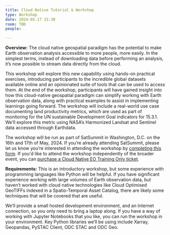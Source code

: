 ```yaml
---
title: Cloud Native Tutorial & Workshop
type: Workshop
date: 2024-05-17 15:30
room: TBD
people:

---
```

**Overview:** The cloud native geospatial paradigm has the potential to make Earth observation analysis accessible to more people, more easily. In the simplest terms, instead of downloading data before performing an analysis, it’s now possible to stream data directly from the cloud. 

This workshop will explore this new capability using hands-on practical exercises, introducing participants to the incredible global datasets available online and an opinionated suite of tools that can be used to access them.
At the end of the workshop, participants will have gained insight into how this cloud-native geospatial paradigm can simplify working with Earth observation data, along with practical examples to assist in implementing learnings going forward.
The workshop will include a real-world use case documenting land productivity metrics, which are used as part of monitoring for the UN sustainable Development Goal indicators for 15.3.1. We’ll explore this  metric using NASA’s Harmonized Landsat and Sentinel data accessed through Earthdata.

The workshop will be run as part of SatSummit in Washington, D.C. on the 16th and 17th of May, 2024. If you’re already attending SatSummit, please let us know you’re interested in attending the workshop by [completing this form](https://docs.google.com/forms/d/e/1FAIpQLSddTDUaAzuJt9Ue7movvLShjoB6vdCNlidufDhBG8XAVkJ8GA/viewform?usp=sf_link). If you'd like to attend the workshop independently of the broader event, you can [purchase a Cloud Native EO Training Only ticket](https://www.tickettailor.com/events/satsummit2024/1151624#).

**Requirements:** This is an introductory workshop, but some experience with programming languages like Python will be helpful. If you have significant experience working with large volumes of Earth observation data, but haven’t worked with cloud native technologies like Cloud Optimised GeoTIFFs indexed in a Spatio-Temporal Asset Catalog, there are likely some techniques that will be covered that are useful.

We’ll provide a small hosted development environment, and an Internet connection, so you only need to bring a laptop along. If you have a way of working with Jupyter Notebooks that you like, you can run the workshop in your environment. Key Python libraries we’ll be using include Xarray, Geopandas, PySTAC Client, ODC STAC and ODC Geo.
